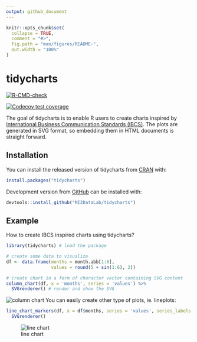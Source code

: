 ```yaml
---
output: github_document
---
```


<!-- README.md is generated from README.Rmd. Please edit that file -->

```r
knitr::opts_chunk$set(
  collapse = TRUE,
  comment = "#>",
  fig.path = "man/figures/README-",
  out.width = "100%"
)
```

# tidycharts

<!-- badges: start -->
[![R-CMD-check](https://github.com/MI2DataLab/tidycharts/workflows/R-CMD-check/badge.svg)](https://github.com/MMI2DataLab/tidycharts/actions)
<!-- badges: end -->

<!-- badges: start -->
[![Codecov test coverage](https://codecov.io/gh/SawickiBartosz/tidycharts/branch/main/graph/badge.svg)](https://codecov.io/gh/SawickiBartosz/tidycharts?branch=main)
<!-- badges: end -->

The goal of tidycharts is to enable R users to create charts inspired by [International Business Communication Standards (IBCS)](https://www.ibcs.com/). The plots are generated in SVG format, so embedding them in HTML documents is straight forward. 

## Installation

You can install the released version of tidycharts from [CRAN](https://CRAN.R-project.org) with:

``` r
install.packages("tidycharts")
```

Development version from [GitHub](https://github.com/) can be installed with:

``` r
devtools::install_github("MI2DataLab/tidycharts")
```

## Example

How to create IBCS inspired charts using tidycharts? 

```r
library(tidycharts) # load the package

# create some data to visualize
df <- data.frame(months = month.abb[1:6],
                 values = round(5 + sin(1:6), 2))

# create chart in a form of character vector containing SVG content
column_chart(df, x = 'months', series = 'values') %>%
  SVGrenderer() # render and show the SVG 
```
![column chart](man/figures/readme-column.png)
You can easily create other type of plots, ie. lineplots:

```r
line_chart_markers(df, x = df$months, series = 'values', series_labels = 'values') %>% 
  SVGrenderer()
```
![line chart](man/figures/readme-lines.png)

